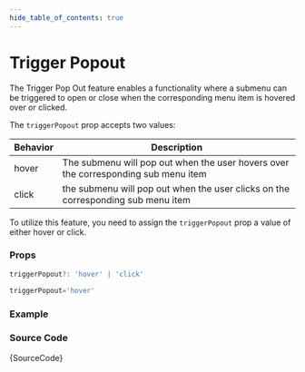 ```yaml
---
hide_table_of_contents: true
---
```



# Trigger Popout

The Trigger Pop Out feature enables a functionality where a submenu can be triggered to open or close when the corresponding menu item is hovered over or clicked.

The `triggerPopout` prop accepts two values:

| Behavior | Description                                                                        |
| -------- | ---------------------------------------------------------------------------------- |
| hover    | The submenu will pop out when the user hovers over the corresponding sub menu item |
| click    | the submenu will pop out when the user clicks on the corresponding sub menu item   |

To utilize this feature, you need to assign the `triggerPopout` prop a value of either hover or click.

### Props

```ts noCopy
triggerPopout?: 'hover' | 'click'
```

```ts noCopy title='Default Value'
triggerPopout='hover'
```

### Example

<IframeWindow url='https://demos.themeselection.com/materio-mui-react-nextjs-admin-template/demo-1/en/menu-examples/horizontal-menu/menu/trigger-popout' />

### Source Code

<TsToJsCodeSnippet>{SourceCode}</TsToJsCodeSnippet>
